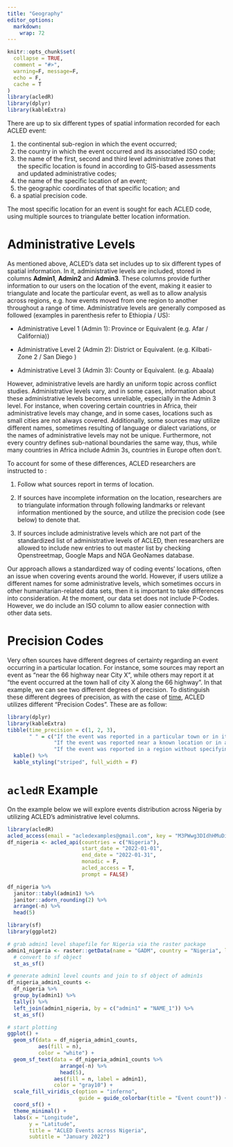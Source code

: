 ```yaml
---
title: "Geography"
editor_options: 
  markdown: 
    wrap: 72
---
```


```r
knitr::opts_chunk$set(
  collapse = TRUE,
  comment = "#>",
  warning=F, message=F,
  echo = F,
  cache = T
)
library(acledR)
library(dplyr)
library(kableExtra)

```

There are up to six different types of spatial information recorded for
each ACLED event:

1.  the continental sub-region in which the event occurred;
2.  the country in which the event occurred and its associated ISO code;
3.  the name of the first, second and third level administrative zones
    that the specific location is found in according to GIS-based
    assessments and updated administrative codes;
4.  the name of the specific location of an event;
5.  the geographic coordinates of that specific location; and
6.  a spatial precision code.

The most specific location for an event is sought for each ACLED code,
using multiple sources to triangulate better location information.

# Administrative Levels

As mentioned above, ACLED's data set includes up to six different types
of spatial information. In it, administrative levels are included,
stored in columns **Admin1**, **Admin2** and **Admin3**. These columns
provide further information to our users on the location of the event,
making it easier to triangulate and locate the particular event, as well
as to allow analysis across regions, e.g. how events moved from one
region to another throughout a range of time. Administrative levels are
generally composed as followed (examples in parenthesis refer to
Ethiopia / US):

-    Administrative Level 1 (Admin 1): Province or Equivalent (e.g. Afar
    / California))

-    Administrative Level 2 (Admin 2): District or Equivalent. (e.g.
    Kilbati-Zone 2 / San Diego )

-    Administrative Level 3 (Admin 3): County or Equivalent. (e.g.
    Abaala)

However, administrative levels are hardly an uniform topic across
conflict studies. Administrative levels vary, and in some cases,
information about these administrative levels becomes unreliable,
especially in the Admin 3 level. For instance, when covering certain
countries in Africa, their administrative levels may change, and in some
cases, locations such as small cities are not always covered.
Additionally, some sources may utilize different names, sometimes
resulting of language or dialect variations, or the names of
administrative levels may not be unique. Furthermore, not every country
defines sub-national boundaries the same way, thus, while many countries
in Africa include Admin 3s, countries in Europe often don't.

To account for some of these differences, ACLED researchers are
instructed to :

1.   Follow what sources report in terms of location.

2.   If sources have incomplete information on the location, researchers
    are to triangulate information through following landmarks or
    relevant information mentioned by the source, and utilize the
    precision code (see below) to denote that.

3.   If sources include administrative levels which are not part of the
    standardized list of administrative levels of ACLED, then
    researchers are allowed to include new entries to out master list by
    checking Openstreetmap, Google Maps and NGA GeoNames database.

Our approach allows a standardized way of coding events' locations,
often an issue when covering events around the world. However, if users
utilize a different names for some administrative levels, which
sometimes occurs in other humanitarian-related data sets, then it is
important to take differences into consideration. At the moment, our
data set does not include P-Codes. However, we do include an ISO column
to allow easier connection with other data sets.

# Precision Codes

Very often sources have different degrees of certainty regarding an
event occurring in a particular location. For instance, some sources may
report an event as "near the 66 highway near City X", while others may
report it at "the event occurred at the town hall of city X along the 66
highway". In that example, we can see two different degrees of
precision. To distinguish these different degrees of precision, as with
the case of
[time](https://billingtt.github.io/acledR/articles/time.html), ACLED
utilizes different "Precision Codes". These are as follow:

```r
library(dplyr)
library(kableExtra)
tibble(time_precision = c(1, 2, 3),
       " " = c("If the event was reported in a particular town or in its outskirts and coordinates are available", 
               "If the event was reported near a known location or in a small part of a region",
               "If the event was reported in a region without specifying further details")) %>% 
  kable() %>%
  kable_styling("striped", full_width = F)

```

# `acledR` Example

On the example below we will explore events distribution across Nigeria
by utilizing ACLED's administrative level columns.

```r
library(acledR)
acled_access(email = "acledexamples@gmail.com", key = "M3PWwg3DIdhHMuDiilp5") #  This is an example, you will need to input your credentials.
df_nigeria <- acled_api(countries = c("Nigeria"),
                        start_date = "2022-01-01",
                        end_date = "2022-01-31",
                        monadic = F,
                        acled_access = T,
                        prompt = FALSE)
```

```r
df_nigeria %>% 
  janitor::tabyl(admin1) %>% 
  janitor::adorn_rounding(2) %>% 
  arrange(-n) %>% 
  head(5)
```

```r
library(sf)
library(ggplot2)

# grab admin1 level shapefile for Nigeria via the raster package
admin1_nigeria <- raster::getData(name = "GADM", country = "Nigeria", level = 1) %>% 
  # convert to sf object
  st_as_sf()

# generate admin1 level counts and join to sf object of admin1s
df_nigeria_admin1_counts <-
  df_nigeria %>% 
  group_by(admin1) %>% 
  tally() %>% 
  left_join(admin1_nigeria, by = c("admin1" = "NAME_1")) %>% 
  st_as_sf()

# start plotting
ggplot() +
  geom_sf(data = df_nigeria_admin1_counts, 
          aes(fill = n),
          color = "white") +
  geom_sf_text(data = df_nigeria_admin1_counts %>% 
                 arrange(-n) %>% 
                 head(5), 
               aes(fill = n, label = admin1),
               color = "gray10") +
  scale_fill_viridis_c(option = "inferno",
                       guide = guide_colorbar(title = "Event count")) +
  coord_sf() +
  theme_minimal() +
  labs(x = "Longitude",
       y = "Latitude", 
       title = "ACLED Events across Nigeria",
       subtitle = "January 2022")

```
